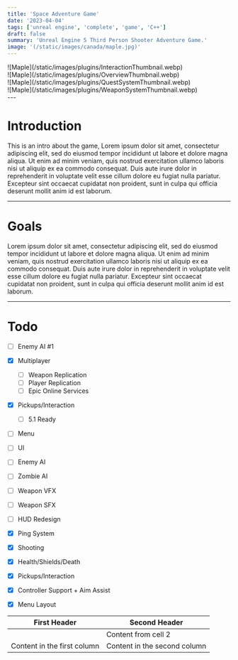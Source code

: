 ```yaml
---
title: 'Space Adventure Game'
date: '2023-04-04'
tags: ['unreal engine', 'complete', 'game', 'C++']
draft: false
summary: 'Unreal Engine 5 Third Person Shooter Adventure Game.'
image: '(/static/images/canada/maple.jpg)'
---
```

<div className="flex flex-wrap -mx-2 overflow-hidden xl:-mx-2">
  <div className="my-1 px-2 w-full overflow-hidden xl:my-1 xl:px-2 xl:w-1/2">
    ![Maple](/static/images/plugins/InteractionThumbnail.webp)
  </div>
  <div className="my-1 px-2 w-full overflow-hidden xl:my-1 xl:px-2 xl:w-1/2">
    ![Maple](/static/images/plugins/OverviewThumbnail.webp)
  </div>
  <div className="my-1 px-2 w-full overflow-hidden xl:my-1 xl:px-2 xl:w-1/2">
    ![Maple](/static/images/plugins/QuestSystemThumbnail.webp)
  </div>
  <div className="my-1 px-2 w-full overflow-hidden xl:my-1 xl:px-2 xl:w-1/2">
    ![Maple](/static/images/plugins/WeaponSystemThumbnail.webp)
  </div>
</div>
---

# Introduction

This is an intro about the game,
Lorem ipsum dolor sit amet, consectetur adipiscing elit, sed do eiusmod tempor incididunt ut labore et dolore magna aliqua. 
Ut enim ad minim veniam, quis nostrud exercitation ullamco laboris nisi ut aliquip ex ea commodo consequat. 
Duis aute irure dolor in reprehenderit in voluptate velit esse cillum dolore eu fugiat nulla pariatur. 
Excepteur sint occaecat cupidatat non proident, sunt in culpa qui officia deserunt mollit anim id est laborum.

---

# Goals
Lorem ipsum dolor sit amet, consectetur adipiscing elit, sed do eiusmod tempor incididunt ut labore et dolore magna aliqua. 
Ut enim ad minim veniam, quis nostrud exercitation ullamco laboris nisi ut aliquip ex ea commodo consequat. 
Duis aute irure dolor in reprehenderit in voluptate velit esse cillum dolore eu fugiat nulla pariatur. 
Excepteur sint occaecat cupidatat non proident, sunt in culpa qui officia deserunt mollit anim id est laborum.

---

# Todo

- [ ] Enemy AI #1  

- [x] Multiplayer
    - [ ] Weapon Replication
    - [ ] Player Replication
    - [ ] Epic Online Services

- [x] Pickups/Interaction
    - [ ] 5.1 Ready

- [ ] Menu
- [ ] UI
- [ ] Enemy AI
- [ ] Zombie AI
- [ ] Weapon VFX
- [ ] Weapon SFX
- [ ] HUD Redesign
- [x] Ping System
- [x] Shooting
- [x] Health/Shields/Death
- [x] Pickups/Interaction
- [x] Controller Support + Aim Assist

- [x] Menu Layout

| First Header                | Second Header                |
| --------------------------- | ---------------------------- |
|                             | Content from cell 2          |
| Content in the first column | Content in the second column |s